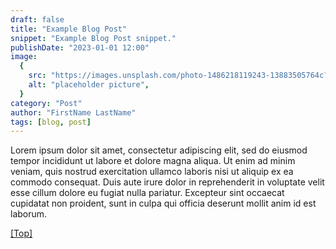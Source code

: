 ```yaml
---
draft: false
title: "Example Blog Post"
snippet: "Example Blog Post snippet."
publishDate: "2023-01-01 12:00"
image:
  {
    src: "https://images.unsplash.com/photo-1486218119243-13883505764c?&fit=crop&w=430&h=240",
    alt: "placeholder picture",
  }
category: "Post"
author: "FirstName LastName"
tags: [blog, post]
---
```


Lorem ipsum dolor sit amet, consectetur adipiscing elit, sed do eiusmod tempor incididunt ut labore et dolore magna aliqua. Ut enim ad minim veniam, quis nostrud exercitation ullamco laboris nisi ut aliquip ex ea commodo consequat. Duis aute irure dolor in reprehenderit in voluptate velit esse cillum dolore eu fugiat nulla pariatur. Excepteur sint occaecat cupidatat non proident, sunt in culpa qui officia deserunt mollit anim id est laborum.

[[Top]](#top)
